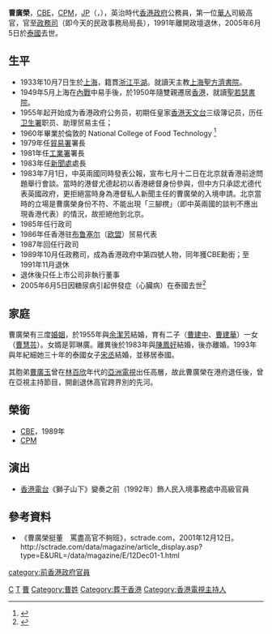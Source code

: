 '''曹廣榮'''，[[CBE|CBE]]，[[CPM|CPM]]，[[太平紳士|JP]]（{{lang|en|'''Peter Kwang Yung Tsao'''}}，{{bd|1933年|10月7日|2005年|6月5日|catIdx=T曹}}），英治時代[[香港殖民地時期#香港政府|香港政府]]公務員，第一位[[華人|華人]]司級高官，官至[[民政事務局|政務司]]（即今天的民政事務局局長），1991年離開政壇退休，2005年6月5日於[[泰國|泰國]]去世。

== 生平 ==
*1933年10月7日生於[[上海|上海]]，籍貫[[浙江|浙江]][[平湖|平湖]]。就讀天主教[[上海聖方濟書院|上海聖方濟書院]]。
*1949年5月上海在[[國共內戰|內戰]]中易手後，於1950年隨雙親遷居[[香港|香港]]，就讀[[聖若瑟書院|聖若瑟書院]]。
*1955年起开始成为香港政府公务员，初期任皇家[[香港天文台|香港天文台]]三级簿记员，历任[[衛生署_(香港)|卫生署]]职员、助理贸易主任；
*1960年畢業於倫敦的 National College of Food Technology <ref>{{Cite web |url=http://www.hkexnews.hk/listedco/listconews/SEHK/2004/0505/00675/EWF107.pdf |title=存档副本 |access-date=2016-09-15 |archive-url=https://web.archive.org/web/20160918215810/http://www.hkexnews.hk/listedco/listconews/SEHK/2004/0505/00675/EWF107.pdf |archive-date=2016-09-18 |dead-url=yes }}</ref>
*1979年任[[貿易署|貿易署]]署長
*1981年任[[工業署|工業署]]署長
*1983年任[[香港政府新聞處|新聞處]]處長
*1983年7月1日，中英兩國同時發表公報，宣布七月十二日在北京就香港前途問題舉行會談。當時的港督尤德起初以香港總督身份參與，但中方只承認尤德代表英國政府，更拒絕當時身為港督私人新聞主任的曹廣榮的入境申請。北京當時的立場是曹廣榮身份不符、不能出現「三腳櫈」（即中英兩國的談判不應出現香港代表）的情況，故拒絕他到北京。
*1985年任行政司
*1986年任香港驻[[布鲁塞尔|布鲁塞尔]]（[[欧盟|欧盟]]）贸易代表
*1987年回任行政司
*1989年10月任政務司，成為香港政府中第四號人物，同年獲CBE勳銜；至1991年11月退休
*退休後只任上市公司非執行董事
*2005年6月5日因糖尿病引起併發症（心臟病）在泰國去世<ref>{{cite web |title=前政務司曹廣榮泰國病逝 |url=https://hk.news.appledaily.com/local/daily/article/20050606/4946332 |publisher=蘋果日報 |accessdate=2018-06-27 |date=2005-06-06 |archive-date=2018-06-27 |archive-url=https://web.archive.org/web/20180627173135/https://hk.news.appledaily.com/local/daily/article/20050606/4946332 |dead-url=no }}</ref>

==家庭==
曹廣榮有三度[[婚姻|婚姻]]，於1955年與[[余潔芳|余潔芳]]結婚，育有二子（[[曹建中|曹建中]]、[[曹建華|曹建華]]）一女（[[曹慧芸|曹慧芸]]）。女婿是郭琳廣。離異後於1983年與[[陳鳳好|陳鳳好]]結婚，後亦離婚。1993年與年紀細她三十年的泰國女子[[宋丞|宋丞]]結婚，並移居泰國。

其胞弟[[曹廣玉|曹廣玉]]曾在[[林百欣|林百欣]]年代的[[亞洲電視|亞洲電視]]出任高層，故此曹廣榮在港府退任後，曾在亞視主持節目，開創退休高官跨界別的先河。

==榮銜==
*[[CBE|CBE]]，1989年
*[[CPM|CPM]]

== 演出 ==

* [[香港電台|香港電台]]《獅子山下》變奏之前（1992年）飾人民入境事務處中高級官員

==參考資料==
* 《曹廣榮挺董　罵盡高官不夠班》，sctrade.com，2001年12月12日。http://sctrade.com/data/magazine/article_display.asp?type=E&URL=/data/magazine/E/12Dec01-1.html {{Wayback|url=http://sctrade.com/data/magazine/article_display.asp?type=E&URL=%2Fdata%2Fmagazine%2FE%2F12Dec01-1.html |date=20030628195403 }}


[[category:前香港政府官員|category:前香港政府官員]]
[[Category:平湖人|C]]
[[Category:CBE勳銜|T]]
[[Category:聖若瑟書院校友|曹]]
[[Category:曹姓|Category:曹姓]]
[[Category:葬于香港|Category:葬于香港]]
[[Category:香港電視主持人|Category:香港電視主持人]]